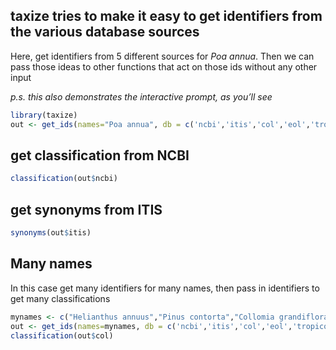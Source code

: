 ## taxize tries to make it easy to get identifiers from the various database sources

Here, get identifiers from 5 different sources for *Poa annua*. Then we can pass those ideas to other functions that act on those ids without any other input

*p.s. this also demonstrates the interactive prompt, as you'll see*

```r
library(taxize)
out <- get_ids(names="Poa annua", db = c('ncbi','itis','col','eol','tropicos'))
```

## get classification from NCBI

```r
classification(out$ncbi)
```

## get synonyms from ITIS

```r
synonyms(out$itis)
```

## Many names

In this case get many identifiers for many names, then pass in identifiers to get many classifications

```r
mynames <- c("Helianthus annuus","Pinus contorta","Collomia grandiflora")
out <- get_ids(names=mynames, db = c('ncbi','itis','col','eol','tropicos'))
classification(out$col)
```